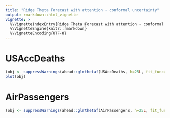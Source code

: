 ```yaml
---
title: "Ridge Theta Forecast with attention - conformal uncertainty"
output: rmarkdown::html_vignette
vignette: >
  %\VignetteIndexEntry{Ridge Theta Forecast with attention - conformal uncertainty}
  %\VignetteEngine{knitr::rmarkdown}
  %\VignetteEncoding{UTF-8}
---
```


# USAccDeaths


```r
(obj <- suppressWarnings(ahead::glmthetaf(USAccDeaths, h=25L, fit_func=MASS::glm.nb, attention = TRUE, type_pi = "conformal-split", method="adj")))
plot(obj)
```

# AirPassengers

```r
(obj <- suppressWarnings(ahead::glmthetaf(AirPassengers, h=25L, fit_func=MASS::glm.nb, attention = TRUE, type_pi = "conformal-split", method="adj")))
```
